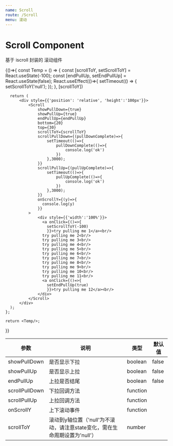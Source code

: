 ```yaml
---
name: Scroll
route: /Scroll
menu: 滚动
---
```



# Scroll Component

基于 iscroll 封装的 滚动组件

<Playground>
  {()=>{
    const Temp = () => {
      const [scrollToY, setScrollToY] = React.useState(-100);
      const [endPullUp, setEndPullUp] = React.useState(false);
      React.useEffect(()=>{
        setTimeout(() => {
          setScrollToY('null');
        });
      }, [scrollToY])

      return (
          <div style={{'position': 'relative', 'height':'100px'}}>
              <Scroll
                  showPullDown={true}
                  showPullUp={true}
                  endPullUp={endPullUp}
                  bottom={20}
                  top={30}
                  scrollToY={scrollToY}
                  scrollPullDown={(pullDownComplete)=>{
                      setTimeout(()=>{
                          pullDownComplete(()=>{
                              console.log('ok')
                          })
                      },3000);
                  }}
                  scrollPullUp={(pullUpComplete)=>{
                      setTimeout(()=>{
                          pullUpComplete(()=>{
                              console.log('ok')
                          })
                      },3000);
                  }}
                  onScrollY={(y)=>{
                    console.log(y)
                  }}
              >
                  <div style={{'width':'100%'}}>
                    <a onClick={()=>{
                      setScrollToY(-100)
                      }}>try pulling me 1</a><br/>
                    try pulling me 2<br/>
                    try pulling me 3<br/>
                    try pulling me 4<br/>
                    try pulling me 5<br/>
                    try pulling me 6<br/>
                    try pulling me 7<br/>
                    try pulling me 8<br/>
                    try pulling me 9<br/>
                    try pulling me 10<br/>
                    try pulling me 11<br/>
                    <a onClick={()=>{
                      setEndPullUp(true)
                      }}>try pulling me 12</a><br/>
                  </div>
              </Scroll>
          </div>
      );
    };

    return <Temp/>;
  }}
</Playground>

|      参数      |                                    说明                                    |   类型   | 默认值 |
| -------------- | -------------------------------------------------------------------------- | -------- | ------ |
| showPullDown   | 是否显示下拉                                                               | boolean  | false  |
| showPullUp     | 是否显示上拉                                                               | boolean  | false  |
| endPullUp      | 上拉是否结尾                                                               | boolean  | false  |
| scrollPullDown | 下拉回调方法                                                               | function |        |
| scrollPullUp   | 上拉回调方法                                                               | function |        |
| onScrollY      | 上下滚动事件                                                               | function |        |
| scrollToY      | 滚动到y轴位置（'null'为不滚动，请注意state变化，需在生命周期设置为'null'） | number   |        |
